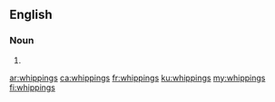 ==English==

===Noun===
{{head|en|noun plural form}}

# {{plural of|whipping|lang=en}}

[[ar:whippings]]
[[ca:whippings]]
[[fr:whippings]]
[[ku:whippings]]
[[my:whippings]]
[[fi:whippings]]